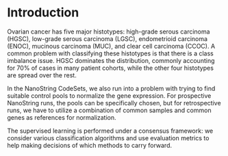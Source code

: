# Introduction

Ovarian cancer has five major histotypes: high-grade serous carcinoma (HGSC), low-grade serous carcinoma (LGSC), endometrioid carcinoma (ENOC), mucinous carcinoma (MUC), and clear cell carcinoma (CCOC). A common problem with classifying these histotypes is that there is a class imbalance issue. HGSC dominates the distribution, commonly accounting for 70% of cases in many patient cohorts, while the other four histotypes are spread over the rest.

In the NanoString CodeSets, we also run into a problem with trying to find suitable control pools to normalize the gene expression. For prospective NanoString runs, the pools can be specifically chosen, but for retrospective runs, we have to utilize a combination of common samples and common genes as references for normalization.

The supervised learning is performed under a consensus framework: we consider various classification algorithms and use evaluation metrics to help making decisions of which methods to carry forward.

